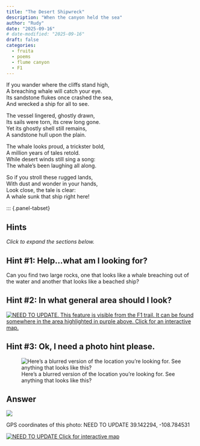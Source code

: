 ```yaml
---
title: "The Desert Shipwreck"
description: "When the canyon held the sea"
author: "Rudy"
date: "2025-09-16"
# date-modified: "2025-09-16"
draft: false
categories:
  - fruita
  - poems
  - flume canyon
  - F1
---
```


If you wander where the cliffs stand high,  
A breaching whale will catch your eye.  
Its sandstone flukes once crashed the sea,  
And wrecked a ship for all to see.  

The vessel lingered, ghostly drawn,  
Its sails were torn, its crew long gone.  
Yet its ghostly shell still remains,  
A sandstone hull upon the plain.  

The whale looks proud, a trickster bold,  
A million years of tales retold.  
While desert winds still sing a song:  
The whale’s been laughing all along.  

So if you stroll these rugged lands,  
With dust and wonder in your hands,  
Look close, the tale is clear:  
A whale sunk that ship right here!

::: {.panel-tabset}

## Hints
*Click to expand the sections below.*  

::: {.callout-tip collapse="true"}
## Hint #1: Help...what am I looking for?

Can you find two large rocks, one that looks like a whale breaching out of the water and another that looks like a beached ship?
:::

::: {.callout-tip collapse="true"}
## Hint #2: In what general area should I look?

[![NEED TO UPDATE. This feature is visible from the F1 trail. It can be found somewhere in the area highlighted in purple above. Click for an interactive map.](images/f1_guardian_map_hint.png)](https://www.openstreetmap.org/directions?engine=fossgis_osrm_foot&route=39.141395%2C-108.785441%3B39.142959%2C-108.784003#map=16/39.14547/-108.78106&layers=P)

:::

::: {.callout-tip collapse="true"}
## Hint #3: Ok, I need a photo hint please.

![Here's a blurred version of the location you're looking for. See anything that looks like this?](images/f1_shipwreck_answer.jpg){.img-blur3}

:::

## Answer

::: {.callout-tip appearance="minimal" collapse="false"}
![](images/f1_shipwreck_answer_annotated.jpg)

GPS coordinates of this photo: NEED TO UPDATE 39.142294, -108.784531  

[![NEED TO UPDATE Click for interactive map](images/f1_guardian_map.png)](https://www.openstreetmap.org/?mlat=39.142294&mlon=-108.784531&zoom=19)

:::
